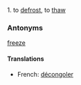 1. to [[defrost]], to [[thaw]]
===Antonyms===
[[freeze]]
====Translations====
*French: [[décongoler]]